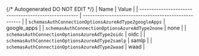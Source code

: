 {/* Autogenerated DO NOT EDIT  */}
| Name                                                 | Value                                                |
| ---------------------------------------------------- | ---------------------------------------------------- |
| `schemasAuthConnectionOptionsAzureAdType2googleApps` | google_apps                                          |
| `schemasAuthConnectionOptionsAzureAdType2none`       | none                                                 |
| `schemasAuthConnectionOptionsAzureAdType2oidc`       | oidc                                                 |
| `schemasAuthConnectionOptionsAzureAdType2samlp`      | samlp                                                |
| `schemasAuthConnectionOptionsAzureAdType2waad`       | waad                                                 |